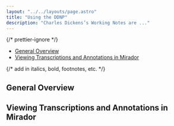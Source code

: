 ```yaml
---
layout: "../../layouts/page.astro"
title: "Using the DDNP"
description: "Charles Dickens’s Working Notes are ..."
---
```



{/* prettier-ignore */}
<TOC>
  - [General Overview](#general-overview)
  - [Viewing Transcriptions and Annotations in Mirador](#viewing-transcription-and-annotations-in-mirador)
</TOC>

{/* add in italics, bold, footnotes, etc. */}

## General Overview

## Viewing Transcriptions and Annotations in Mirador
